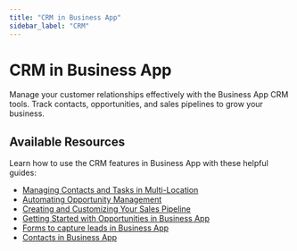 ```yaml
---
title: "CRM in Business App"
sidebar_label: "CRM"
---
```


# CRM in Business App

Manage your customer relationships effectively with the Business App CRM tools. Track contacts, opportunities, and sales pipelines to grow your business.

## Available Resources

Learn how to use the CRM features in Business App with these helpful guides:

- [Managing Contacts and Tasks in Multi-Location](/business-app/crm/managing-contacts-tasks-multi-location)
- [Automating Opportunity Management](/business-app/crm/automating-opportunity-management)
- [Creating and Customizing Your Sales Pipeline](/business-app/crm/sales-pipeline)
- [Getting Started with Opportunities in Business App](/business-app/crm/opportunities)
- [Forms to capture leads in Business App](/business-app/crm/forms-to-capture-leads)
- [Contacts in Business App](/business-app/crm/contacts-in-business-app)